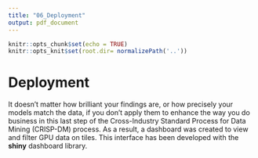 ```yaml
---
title: "06_Deployment"
output: pdf_document
---
```


```r
knitr::opts_chunk$set(echo = TRUE)
knitr::opts_knit$set(root.dir= normalizePath('..'))
```

# Deployment

 It doesn't matter how brilliant your findings are, or how precisely your models match the data, if you don't apply them to enhance the way you do business in this last step of the Cross-Industry Standard Process for Data Mining (CRISP-DM) process. As a result, a dashboard was created to view and filter GPU data on tiles. 
This interface has been developed with the **shiny** dashboard library.